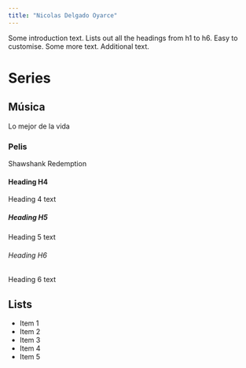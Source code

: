 ```yaml
---
title: "Nicolas Delgado Oyarce"
---
```


Some introduction text. Lists out all the headings from h1 to h6. Easy to customise. Some more text. Additional text.

# Series

## Música
Lo mejor de la vida

### Pelis
Shawshank Redemption

#### Heading H4
Heading 4 text

##### Heading H5
Heading 5 text

###### Heading H6
Heading 6 text

## Lists
- Item 1
- Item 2
- Item 3
- Item 4
- Item 5
